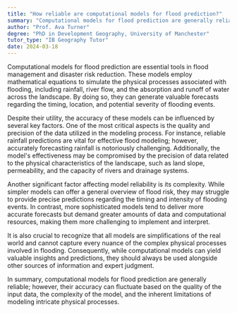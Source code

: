 ```yaml
---
title: "How reliable are computational models for flood prediction?"
summary: "Computational models for flood prediction are generally reliable, but their accuracy can vary based on several factors."
author: "Prof. Ava Turner"
degree: "PhD in Development Geography, University of Manchester"
tutor_type: "IB Geography Tutor"
date: 2024-03-18
---
```


Computational models for flood prediction are essential tools in flood management and disaster risk reduction. These models employ mathematical equations to simulate the physical processes associated with flooding, including rainfall, river flow, and the absorption and runoff of water across the landscape. By doing so, they can generate valuable forecasts regarding the timing, location, and potential severity of flooding events.

Despite their utility, the accuracy of these models can be influenced by several key factors. One of the most critical aspects is the quality and precision of the data utilized in the modeling process. For instance, reliable rainfall predictions are vital for effective flood modeling; however, accurately forecasting rainfall is notoriously challenging. Additionally, the model's effectiveness may be compromised by the precision of data related to the physical characteristics of the landscape, such as land slope, permeability, and the capacity of rivers and drainage systems.

Another significant factor affecting model reliability is its complexity. While simpler models can offer a general overview of flood risk, they may struggle to provide precise predictions regarding the timing and intensity of flooding events. In contrast, more sophisticated models tend to deliver more accurate forecasts but demand greater amounts of data and computational resources, making them more challenging to implement and interpret.

It is also crucial to recognize that all models are simplifications of the real world and cannot capture every nuance of the complex physical processes involved in flooding. Consequently, while computational models can yield valuable insights and predictions, they should always be used alongside other sources of information and expert judgment.

In summary, computational models for flood prediction are generally reliable; however, their accuracy can fluctuate based on the quality of the input data, the complexity of the model, and the inherent limitations of modeling intricate physical processes.
    